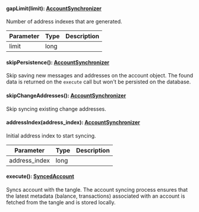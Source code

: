 
#### gapLimit(limit): [AccountSynchronizer](#accountsynchronizer)

Number of address indexes that are generated.

| Parameter       | Type |  Description |
| --------------- | -------- | -------- |
| limit | long |   |

#### skipPersistence(): [AccountSynchronizer](#accountsynchronizer)

Skip saving new messages and addresses on the account object. The found data is returned on the `execute` call but won't be persisted on the database.


#### skipChangeAddresses(): [AccountSynchronizer](#accountsynchronizer)

Skip syncing existing change addresses.


#### addressIndex(address_index): [AccountSynchronizer](#accountsynchronizer)

Initial address index to start syncing.

| Parameter       | Type |  Description |
| --------------- | -------- | -------- |
| address_index | long |   |

#### execute(): [SyncedAccount](#syncedaccount)

Syncs account with the tangle. The account syncing process ensures that the latest metadata (balance, transactions) associated with an account is fetched from the tangle and is stored locally.

